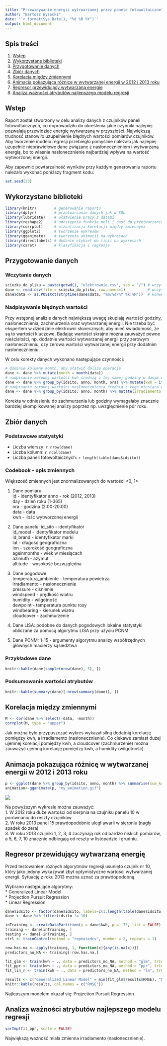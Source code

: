---
title: "Przewidywanie energii wytrwarzanej przez panele fotowoltaiczne"
author: "Bartosz Wysocki"
date: '`r format(Sys.Date(), "%d %B %Y")`'
output: html_document
---

## Spis treści
1. [Wstęp](#wstep)
2. [Wykorzystane biblioteki](#wykorzystane-biblioteki)
3. [Przygotowanie danych](#przygotowanie-danych)
4. [Zbiór danych](#zbior-danych)
5. [Korelacja między zmiennymi](#korelacja-miedzy-zmiennymi)
6. [Animacja pokazująca różnicę w wytwarzanej energii w 2012 i 2013 roku](#animacja-pokazujaca-roznice-w-wytwarzanej-energii-w-2012-i-2013-roku)
7. [Regresor przewidujący wytwarzaną energię](#regresor-przewidujacy-wytwarzana-energie)
8. [Analiza ważności atrybutów najlepszego modelu regresji](#analiza-waznosci-atrybutow-najlepszego-modelu-regresji)

## Wstęp
Raport został stworzony w celu analizy danych z czujników paneli fotowoltaicznych, co doprowadziło do określenia jakie czynniki najlepiej pozwalają przewidzieć energię wytwarzaną w przyszłości. Największą trudność stanowiło uzupełnienie błędnych wartości pomiarów czujników. Aby tworzenie modelu regresji przebiegło pomyślnie należało jak najlepiej uzupełnić nieprawidłowe dane związane z nasłonecznieniem i wytwarzaną energią, bo to własnie nasłonecznienie najbardziej wpływa na wartość wytworzonej energii.

Aby zapewnić powtarzalność wyników przy każdym generowaniu raportu należało wykonać poniższy fragment kodu:
```{r wstep}
set.seed(23)
```

## Wykorzystane biblioteki
```{r wykorzystane-biblioteki, message=FALSE, warning=FALSE}
library(knitr)        # generowanie raportu
library(dplyr)        # przetwarzanie danych jak w SQL
library(lubridate)    # ułatwienie pracy z datami
library(reshape2)     # udostępnia funkcje melt i cast do przetwarzania danych
library(corrplot)     # wizualizacja korelacji między zmiennymi
library(ggplot2)      # tworzenie wykresów
library(gganimate)    # tworzenie animacji na wykresach
library(directlabels) # dodanie etykiet do linii na wykresach
library(caret)        # klasyfikacja i regresja
```

## Przygotowanie danych

### Wczytanie danych
```{r przygotowanie-danych, cache=TRUE}
sciezka_do_pliku = paste(getwd(), "elektrownie.csv", sep = "/") # wczytanie ścieżki do pliku z danymi
dane <- read.csv(file = sciezka_do_pliku, row.names=1)          # wczytanie zbioru danych
dane$data <- as.POSIXct(strptime(dane$data, "%m/%d/%Y %k:%M"))  # konwersja daty do odpowiedniego formatu
```

### Nadpisywanie błędnych wartości
Przy wstępnej analizie danych największą uwagę skupiają wartości godziny, nasłonecznienia, zachmurzenia oraz wytwarzanej energii. Nie trzeba być ekspertem w dziedzinie elektrowni słonecznych, aby mieć świadomość, że są to wartości kluczowe. Badając wartości skrajne można zauważyć pewne nieścisłości, np. dodatnie wartości wytwarzanej energii przy zerowym nasłonecznieniu, czy zerowa wartości wytwarzanej energii przy dodatnim nasłonecznieniu.

W celu korekty danych wykonano następujące czynności:
```{r przygotowanie-danych2}
# dodanie kolumny month, aby ułatwić dalsze operacje
dane <- dane %>% mutate(month = month(data))
# nadpisanie zerowej wartości kwh średnią z tej samej godziny w danym miesiącu, jeżeli nasłonecznienie > 0
dane <- dane %>% group_by(idsito, anno, month, ora) %>% mutate(kwh = ifelse(kwh == 0 & irradiamento > 0, mean(kwh), kwh))
# nadpisanie zerowej wartości nasłonecznienia średnią z tego miesiąca w danym roku, jeżeli kwh > 0
dane <- dane %>% group_by(idsito, anno, month) %>% mutate(irradiamento = ifelse(irradiamento == 0 & kwh > 0, mean(irradiamento), irradiamento))
```
Korekta w odniesieniu do zachmurzenia lub godziny wymagałaby znacznie bardziej skomplikowanej analizy poprzez np. uwzględnienie pór roku.

## Zbiór danych

###  Podstawowe statystyki  
  * Liczba wierszy: `r nrow(dane)`  
  * Liczba kolumn: `r ncol(dane)`
  * Liczba paneli fotowoltaicznych: `r length(table(dane$idsito))`

### Codebook - opis zmiennych
Większość zmiennych jest znormalizowanych do wartości <0, 1>

1. Dane pomiaru:  
  id - identyfikator
  anno - rok (2012, 2013)  
  day - dzień roku (1-365)  
  ora - godzina (2:00-20:00)  
  data - data  
  kwh - ilość wytworzonej energii  
  
2. Dane panelu: 
  id_sito - identyfikator  
  id_model - identyfikator modelu  
  id_brand - identyfikator marki  
  lat - długość geograficzna  
  lon - szerokość geograficzna  
  ageinmonths - wiek w miesiącach  
  azimuth - azymut  
  altitude - wysokość bezwzględna  
  
3. Dane pogodowe:  
  temperatura_ambiente - temperatura powietrza  
  irradiamento - nasłonecznienie  
  pressure - ciśnienie  
  windspeed - prędkość wiatru  
  humidity - wilgotność  
  dewpoint - temperatura punktu rosy  
  windbearing - kierunek wiatru  
  cloudcover - zachmurzenie  
  
4. Dane LISA: podobne do danych pogodowych lokalne statystyki obliczane za pomocą algorytmu LISA przy użyciu PCNM  

5. Dane PCNM: 1-15 - argumenty algorytmu analizy współrzędnych głównych macierzy sąsiedztwa  

###  Przykładowe dane
```{r zbior-danych, echo=FALSE, results='asis'}
knitr::kable(dane[sample(nrow(dane), 5), ])
```

### Podsumowanie wartości atrybutów

```{r analiza-wartosci-atrybutow, echo=FALSE, results='asis'}
knitr::kable(summary(dane)[-nrow(summary(dane)), ])
```

## Korelacja między zmiennymi

```{r korelacja-miedzy-zmiennymi, echo=FALSE, message=FALSE, warning=FALSE, fig.width=17, fig.height=17}
M <- cor(dane %>% select(-data, -month))
corrplot(M, type = "upper")
```

Jak można było przypuszczać wykres wykazał silną dodatnią korelację pomiędzy kwh, a irradiamento (nasłonecznienie).
Co ciekawe zamiast dużej ujemnej korelacji pomiędzy kwh, a cloudcover (zachmurzenie) można zauważyć ujemną korelację pomiędzy kwh, a humidity (wilgotność).

## Animacja pokazująca różnicę w wytwarzanej energii w 2012 i 2013 roku

```{r zmiana-wytwarzanej-energii-w-czasie-i-przestrzeni, echo=FALSE, message=FALSE, warning=FALSE}
p <- ggplot(dane %>% group_by(idsito, anno, month) %>% summarise(sum_kwh = sum(kwh)), aes(x = month, y = sum_kwh, color = factor(idsito, labels=c(1:17)), frame = anno)) + geom_line() + theme_bw() + xlim(c(1,12)) + xlab("Miesiąc") + ylab("Suma wytworzonej energii") + labs(colour= "Panel")
animation<-gganimate(p, "my_animation.gif")
```
![](my_animation.gif)

Na powyższym wykresie można zauważyć:  
1. W 2012 roku duże wartości od sierpnia na czujniku panelu 10 w porównaniu do reszty czujników  
2. W roku 2013 panel 15 prawdopodobnie uległ awarii w sierpniu (nagły spadek do zera)  
3. W roku 2013 czujniki 1, 2, 3, 4 zaczynają rok od bardzo niskich pomiarów, a 5, 6, 7, 10 znacznie odbiegają od reszty w listopadzie i grudniu.


## Regresor przewidujący wytwarzaną energię

Przed testowaniem różnych algorytmów regresji usunięto czujnik nr 10, który jako jedyny wykazywał zbyt optymistyczne wartości wytwarzanej energii. Sytuację z roku 2013 można uznać za prawdopodobną.

Wybrano następujące algorytmy:  
* Generalized Linear Model  
* Projection Pursuit Regression  
* Linear Regression  

```{r regresor-przewidujacy-wytwarzana-energie, echo=FALSE, message=FALSE, warning=FALSE, results='asis'}
dane$idsito <- factor(dane$idsito, labels=c(1:length(table(dane$idsito))))
dane <- dane %>% filter(idsito != 10)

inTraining <- createDataPartition(y = dane$kwh, p = .75, list = FALSE)
training <- dane[inTraining, ]
testing <- dane[-inTraining, ]
ctrl <- trainControl(method = "repeatedcv", number = 2, repeats = 1)

row.has.na <- apply(training, 1, function(x){any(is.na(x))})
predictors_no_NA <- training[!row.has.na,]

fit_glm <- train(kwh ~ ., data = predictors_no_NA, method = "glm", trControl = ctrl)
fit_ppr <- train(kwh ~ ., data = predictors_no_NA, method = "ppr", trControl = ctrl)
fit_lin_r <- train(kwh ~ ., data = predictors_no_NA, method = "lm", trControl = ctrl)

results <- c("Generalized Linear Model" = min(fit_glm$results$RMSE), "Projection Pursuit Regression" = min(fit_ppr$results$RMSE), "Linear Regression" = min(fit_lin_r$results$RMSE))
knitr::kable(results, col.names = c("RMSE"))
```

Najlepszym modelem okazał się: Projection Pursuit Regression  

## Analiza ważności atrybutów najlepszego modelu regresji

```{r analiza-waznosci-atrybutow-najlepszego-modelu-regresji, echo=FALSE}
varImp(fit_ppr, scale = FALSE)
```

Największą ważność miała zmienna irradiamento (nasłonecznienie).